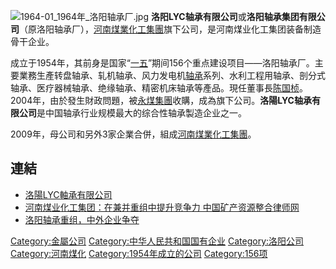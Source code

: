 [[File:1964-01_1964年_洛阳轴承厂.jpg|thumb]]
'''洛阳LYC轴承有限公司'''或'''洛阳轴承集团有限公司'''（原洛阳轴承厂），[[河南煤業化工集團|河南煤業化工集團]]旗下公司，是河南煤业化工集团装备制造骨干企业。

成立于1954年，其前身是国家“[[第一个五年计划_(中国)|一五]]”期间156个重点建设项目——洛阳轴承厂。主要業務生產转盘轴承、轧机轴承、风力发电机[[轴承|轴承]]系列、水利工程用轴承、剖分式轴承、医疗器械轴承、绝缘轴承、精密机床轴承等產品。現任董事長[[陈国桢|陈国桢]]。2004年，由於發生財政問題，被[[永煤集團|永煤集團]]收購，成為旗下公司。'''洛陽LYC轴承有限公司'''是中国轴承行业规模最大的综合性轴承製造企业之一。

2009年，母公司和另外3家企業合併，組成[[河南煤業化工集團|河南煤業化工集團]]。

==連結==
*[http://www.lyc.cn 洛陽LYC軸承有限公司] {{Wayback|url=http://www.lyc.cn/ |date=20210115141634 }}
*[http://www.chinaelw.com/show.asp?id=647 河南煤业化工集团：在兼并重组中提升竞争力 中国矿产资源整合律师网] {{Wayback|url=http://www.chinaelw.com/show.asp?id=647 |date=20181002135719 }}
*[http://focus.jrj.com.cn/home/lz.htm 洛阳轴承重组，中外企业争夺] {{Wayback|url=http://focus.jrj.com.cn/home/lz.htm |date=20160202175830 }}

{{156项重点工程}}

[[Category:金屬公司|Category:金屬公司]]
[[Category:中华人民共和国国有企业|Category:中华人民共和国国有企业]]
[[Category:洛阳公司|Category:洛阳公司]]
[[Category:河南煤化|Category:河南煤化]]
[[Category:1954年成立的公司|Category:1954年成立的公司]]
[[Category:156项|Category:156项]]